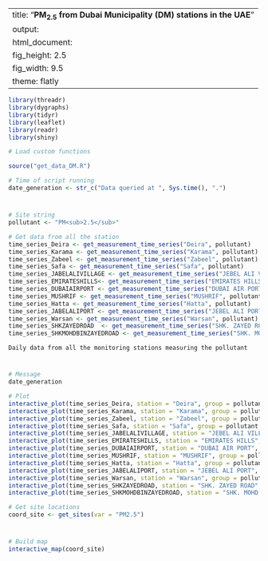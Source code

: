 
---
title: "**PM<sub>2.5</sub> from Dubai Municipality (DM) stations in the UAE**"
output:
  html_document:
    fig_height: 2.5
    fig_width: 9.5
    theme: flatly
---

```{r set_up, message = FALSE, echo = FALSE, warning = FALSE}
library(threadr)
library(dygraphs)
library(tidyr)
library(leaflet)
library(readr)
library(shiny)

# Load custom functions

source("get_data_DM.R")

# Time of script running
date_generation <- str_c("Data queried at ", Sys.time(), ".")
```
# 

## 
```{r import_data, message = FALSE, echo = FALSE, results = "hide", cache = TRUE, warning = FALSE}

# Site string
pollutant <- "PM<sub>2.5</sub>"

# Get data from all the station
time_series_Deira <- get_measurement_time_series("Deira", pollutant)
time_series_Karama <- get_measurement_time_series("Karama", pollutant)
time_series_Zabeel <- get_measurement_time_series("Zabeel", pollutant)
time_series_Safa <- get_measurement_time_series("Safa", pollutant)
time_series_JABELALIVILLAGE <- get_measurement_time_series("JEBEL ALI VILLAGE", pollutant)
time_series_EMIRATESHILLS<- get_measurement_time_series("EMIRATES HILLS", pollutant)
time_series_DUBAIAIRPORT <- get_measurement_time_series("DUBAI AIR PORT", pollutant)
time_series_MUSHRIF <- get_measurement_time_series("MUSHRIF", pollutant)
time_series_Hatta <- get_measurement_time_series("Hatta", pollutant)
time_series_JABELALIPORT <- get_measurement_time_series("JEBEL ALI PORT", pollutant)
time_series_Warsan <- get_measurement_time_series("Warsan", pollutant)
time_series_SHKZAYEDROAD  <- get_measurement_time_series("SHK. ZAYED ROAD", pollutant)
time_series_SHKMOHDBINZAYEDROAD <- get_measurement_time_series("SHK. MOHD. BIN ZAYED ROAD", pollutant)

```

 `Daily data from all the monitoring stations measuring the pollutant`
 
# 

## 

```{r plot_NCMS_PM25, echo = FALSE, cache = TRUE}
# Message
date_generation

# Plot
interactive_plot(time_series_Deira, station = "Deira", group = pollutant, pollu= "PM2.5")
interactive_plot(time_series_Karama, station = "Karama", group = pollutant, pollu= "PM2.5")
interactive_plot(time_series_Zabeel, station = "Zabeel", group = pollutant, pollu= "PM2.5")
interactive_plot(time_series_Safa, station = "Safa", group = pollutant, pollu= "PM2.5")
interactive_plot(time_series_JABELALIVILLAGE, station = "JEBEL ALI VILLAGE", group = pollutant, pollu= "PM2.5")
interactive_plot(time_series_EMIRATESHILLS, station = "EMIRATES HILLS", group = pollutant, pollu= "PM2.5")
interactive_plot(time_series_DUBAIAIRPORT, station = "DUBAI AIR PORT", group = pollutant, pollu= "PM2.5")
interactive_plot(time_series_MUSHRIF, station = "MUSHRIF", group = pollutant, pollu= "PM2.5")
interactive_plot(time_series_Hatta, station = "Hatta", group = pollutant, pollu= "PM2.5")
interactive_plot(time_series_JABELALIPORT, station = "JEBEL ALI PORT", group = pollutant, pollu= "PM2.5")
interactive_plot(time_series_Warsan, station = "Warsan", group = pollutant, pollu= "PM2.5")
interactive_plot(time_series_SHKZAYEDROAD, station = "SHK. ZAYED ROAD", group = pollutant, pollu= "PM2.5")
interactive_plot(time_series_SHKMOHDBINZAYEDROAD, station = "SHK. MOHD. BIN ZAYED ROAD", group = pollutant, pollu= "PM2.5")

```


```{r import_data_for_map, message = FALSE, echo = FALSE, results = "hide", cache = TRUE}
# Get site locations
coord_site <- get_sites(var = "PM2.5")

```
#
 
##

```{r map, fig.height = 8, echo = FALSE, message = FALSE, cache = TRUE}
# Build map
interactive_map(coord_site)
```

 
 